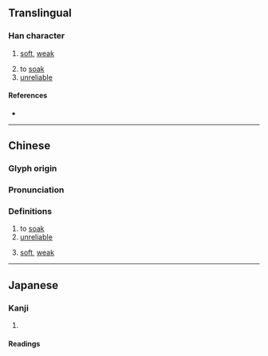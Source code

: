 {{character info/new}}
==Translingual==

===Han character===
{{Han char|rn=38|rad=女|as=08|sn=11|four=40461|canj=VYTR|ids=⿰女咅}}

# {{lb|mul|Cantonese}} [[soft]], [[weak]]
# to [[soak]]
# [[unreliable]]

====References====
* {{Han ref|kx=0264.040|dkj=06388|dj=0530.250|hdz=21061.010|uh=5A44|ud=23108|bh=D4E0|bd=54496}}

----

==Chinese==
{{zh-forms}}

===Glyph origin===
{{Han etym}}

===Pronunciation===
{{zh-pron
|m=pǒu
|c=pau3
|mc=y
|oc=y
|cat=
}}

===Definitions===
{{zh-hanzi}}

# to [[soak]]
# [[unreliable]]
# {{lb|zh|Cantonese}}[[soft]], [[weak]]

----

==Japanese==

===Kanji===
{{ja-kanji|grade=|rs=女08}}

# {{defn|lang=ja|sort=女08}}

====Readings====
{{ja-readings|on=[[ほう]] (hō), [[ぶ]] (bu), [[ばい]] (bai)|kun=[[おろか]] (oroka), [[みにくい]] (minikui)}}